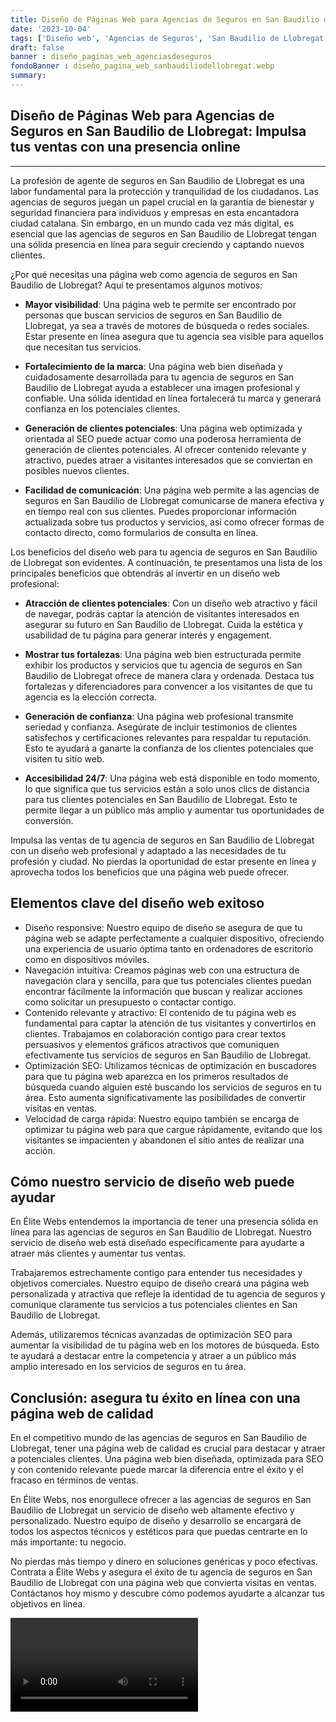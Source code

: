 ```yaml
---
title: Diseño de Páginas Web para Agencias de Seguros en San Baudilio de Llobregat
date: '2023-10-04'
tags: ['Diseño web', 'Agencias de Seguros', 'San Baudilio de Llobregat']
draft: false
banner : diseño_paginas_web_agenciasdeseguros
fondoBanner : diseño_pagina_web_sanbaudiliodellobregat.webp
summary: 
---
```


## Diseño de Páginas Web para Agencias de Seguros en San Baudilio de Llobregat: Impulsa tus ventas con una presencia online

---

La profesión de agente de seguros en San Baudilio de Llobregat es una labor fundamental para la protección y tranquilidad de los ciudadanos. Las agencias de seguros juegan un papel crucial en la garantía de bienestar y seguridad financiera para individuos y empresas en esta encantadora ciudad catalana. Sin embargo, en un mundo cada vez más digital, es esencial que las agencias de seguros en San Baudilio de Llobregat tengan una sólida presencia en línea para seguir creciendo y captando nuevos clientes.

¿Por qué necesitas una página web como agencia de seguros en San Baudilio de Llobregat? Aquí te presentamos algunos motivos:

- **Mayor visibilidad**: Una página web te permite ser encontrado por personas que buscan servicios de seguros en San Baudilio de Llobregat, ya sea a través de motores de búsqueda o redes sociales. Estar presente en línea asegura que tu agencia sea visible para aquellos que necesitan tus servicios.

- **Fortalecimiento de la marca**: Una página web bien diseñada y cuidadosamente desarrollada para tu agencia de seguros en San Baudilio de Llobregat ayuda a establecer una imagen profesional y confiable. Una sólida identidad en línea fortalecerá tu marca y generará confianza en los potenciales clientes.

- **Generación de clientes potenciales**: Una página web optimizada y orientada al SEO puede actuar como una poderosa herramienta de generación de clientes potenciales. Al ofrecer contenido relevante y atractivo, puedes atraer a visitantes interesados que se conviertan en posibles nuevos clientes.

- **Facilidad de comunicación**: Una página web permite a las agencias de seguros en San Baudilio de Llobregat comunicarse de manera efectiva y en tiempo real con sus clientes. Puedes proporcionar información actualizada sobre tus productos y servicios, así como ofrecer formas de contacto directo, como formularios de consulta en línea.

Los beneficios del diseño web para tu agencia de seguros en San Baudilio de Llobregat son evidentes. A continuación, te presentamos una lista de los principales beneficios que obtendrás al invertir en un diseño web profesional:

- **Atracción de clientes potenciales**: Con un diseño web atractivo y fácil de navegar, podrás captar la atención de visitantes interesados en asegurar su futuro en San Baudilio de Llobregat. Cuida la estética y usabilidad de tu página para generar interés y engagement.

- **Mostrar tus fortalezas**: Una página web bien estructurada permite exhibir los productos y servicios que tu agencia de seguros en San Baudilio de Llobregat ofrece de manera clara y ordenada. Destaca tus fortalezas y diferenciadores para convencer a los visitantes de que tu agencia es la elección correcta.

- **Generación de confianza**: Una página web profesional transmite seriedad y confianza. Asegúrate de incluir testimonios de clientes satisfechos y certificaciones relevantes para respaldar tu reputación. Esto te ayudará a ganarte la confianza de los clientes potenciales que visiten tu sitio web.

- **Accesibilidad 24/7**: Una página web está disponible en todo momento, lo que significa que tus servicios están a solo unos clics de distancia para tus clientes potenciales en San Baudilio de Llobregat. Esto te permite llegar a un público más amplio y aumentar tus oportunidades de conversión.

Impulsa las ventas de tu agencia de seguros en San Baudilio de Llobregat con un diseño web profesional y adaptado a las necesidades de tu profesión y ciudad. No pierdas la oportunidad de estar presente en línea y aprovecha todos los beneficios que una página web puede ofrecer.

<GifSeo />

<Cta />

## Elementos clave del diseño web exitoso

- Diseño responsive: Nuestro equipo de diseño se asegura de que tu página web se adapte perfectamente a cualquier dispositivo, ofreciendo una experiencia de usuario óptima tanto en ordenadores de escritorio como en dispositivos móviles.
- Navegación intuitiva: Creamos páginas web con una estructura de navegación clara y sencilla, para que tus potenciales clientes puedan encontrar fácilmente la información que buscan y realizar acciones como solicitar un presupuesto o contactar contigo.
- Contenido relevante y atractivo: El contenido de tu página web es fundamental para captar la atención de tus visitantes y convertirlos en clientes. Trabajamos en colaboración contigo para crear textos persuasivos y elementos gráficos atractivos que comuniquen efectivamente tus servicios de seguros en San Baudilio de Llobregat.
- Optimización SEO: Utilizamos técnicas de optimización en buscadores para que tu página web aparezca en los primeros resultados de búsqueda cuando alguien esté buscando los servicios de seguros en tu área. Esto aumenta significativamente las posibilidades de convertir visitas en ventas.
- Velocidad de carga rápida: Nuestro equipo también se encarga de optimizar tu página web para que cargue rápidamente, evitando que los visitantes se impacienten y abandonen el sitio antes de realizar una acción.

## Cómo nuestro servicio de diseño web puede ayudar

En Élite Webs entendemos la importancia de tener una presencia sólida en línea para las agencias de seguros en San Baudilio de Llobregat. Nuestro servicio de diseño web está diseñado específicamente para ayudarte a atraer más clientes y aumentar tus ventas.

Trabajaremos estrechamente contigo para entender tus necesidades y objetivos comerciales. Nuestro equipo de diseño creará una página web personalizada y atractiva que refleje la identidad de tu agencia de seguros y comunique claramente tus servicios a tus potenciales clientes en San Baudilio de Llobregat.

Además, utilizaremos técnicas avanzadas de optimización SEO para aumentar la visibilidad de tu página web en los motores de búsqueda. Esto te ayudará a destacar entre la competencia y atraer a un público más amplio interesado en los servicios de seguros en tu área.

## Conclusión: asegura tu éxito en línea con una página web de calidad

En el competitivo mundo de las agencias de seguros en San Baudilio de Llobregat, tener una página web de calidad es crucial para destacar y atraer a potenciales clientes. Una página web bien diseñada, optimizada para SEO y con contenido relevante puede marcar la diferencia entre el éxito y el fracaso en términos de ventas.

En Élite Webs, nos enorgullece ofrecer a las agencias de seguros en San Baudilio de Llobregat un servicio de diseño web altamente efectivo y personalizado. Nuestro equipo de diseño y desarrollo se encargará de todos los aspectos técnicos y estéticos para que puedas centrarte en lo más importante: tu negocio.

No pierdas más tiempo y dinero en soluciones genéricas y poco efectivas. Contrata a Élite Webs y asegura el éxito de tu agencia de seguros en San Baudilio de Llobregat con una página web que convierta visitas en ventas. Contáctanos hoy mismo y descubre cómo podemos ayudarte a alcanzar tus objetivos en línea.

<Video />

<CtaBot job='Agencias de Seguros' city='San Baudilio de Llobregat'/>

<Gmaps query='San Baudilio de Llobregat+españa+maps' />